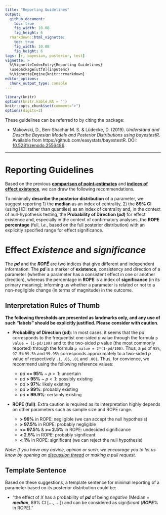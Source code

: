 ---
title: "Reporting Guidelines"
output: 
  github_document:
    toc: true
    fig_width: 10.08
    fig_height: 6
  rmarkdown::html_vignette:
    toc: true
    fig_width: 10.08
    fig_height: 6
tags: [r, bayesian, posterior, test]
vignette: >
  %\VignetteIndexEntry{Reporting Guidelines}
  \usepackage[utf8]{inputenc}
  %\VignetteEngine{knitr::rmarkdown}
editor_options: 
  chunk_output_type: console
---

```{r message=FALSE, warning=FALSE, include=FALSE}
library(knitr)
options(knitr.kable.NA = '')
knitr::opts_chunk$set(comment=">")
options(digits=2)
```


These guidelines can be referred to by citing the package:

- Makowski, D., Ben-Shachar M. S. \& Lüdecke, D. (2019). *Understand and Describe Bayesian Models and Posterior Distributions using bayestestR*. Available from https://github.com/easystats/bayestestR. DOI: [10.5281/zenodo.2556486](https://zenodo.org/record/2556486).

---

# Reporting Guidelines

Based on the previous [**comparison of point-estimates**](https://easystats.github.io/bayestestR/articles/indicesEstimationComparison.html) and [**indices of effect existence**](https://easystats.github.io/bayestestR/articles/indicesExistenceComparison.html), we can draw the following recommendations.

To minimally **describe the posterior distribution** of a parameter, we suggest reporting 1) the **median** as an index of centrality, 2) the **89\% CI** (using HDI rather than quantiles) as an index of centrality and, in the context of null-hypothesis testing, the **Probability of Direction (*pd*)** for effect existence and, especially in the context of confirmatory analyses, the **ROPE percentage** (full, *i.e.*, based on the full posterior distribution) with an explicitly specified range for effect significance. 

# Effect *Existence* and *significance*

The ***pd*** and the ***ROPË*** are two indices that give different and independent information: The ***pd*** is a marker of **existence**, consistency and direction of a parameter (whether a parameter has a consistent effect in one or another direction), whereas the percentage in **ROPE** is a index of **significance** (in its primary meaning); informing us whether a parameter is related or not to a non-negligible change (in terms of magnitude) in the outcome.




## Interpretation Rules of Thumb

**The following thresholds are presented as landmarks only, and any use of such "labels" should be explicitly justified. Please consider with caution.**

- **Probability of Direction (*p*d)**: In most cases, it seems that the *pd* corresponds to the frequentist one-sided *p* value through the formula `p value = (1-pd/100)` and to the two-sided *p* value (the most commonly reported) through the formula `p value = 2*(1-pd/100)`. Thus, a `pd` of `95%`, `97.5%` `99.5%` and `99.95%` corresponds approximately to a two-sided *p* value of respectively `.1`, `.05`, `.01` and `.001`. Thus, for convience, we recommend using the following reference values:

    - *pd* **\<= 95\%** ~ *p* \> .1: uncertain
    - *pd* **\> 95\%** ~ *p* \< .1: possibly existing
    - *pd* **\> 97\%**: likely existing
    - *pd* **\> 99\%**: probably existing
    - *pd* **\> 99.9\%**: certainly existing

- **ROPE (full)**: Extra caution is required as its interpretation highly depends on other parameters such as sample size and ROPE range.

    - **\> 99\%** in ROPE: negligible (we can accept the null hypothesis)
    - **\> 97.5\%** in ROPE: probably negligible
    - **\<= 97.5\%** \& **\>= 2.5\%** in ROPE: undecided significance
    - **\< 2.5\%** in ROPE: probably significant
    - **\< 1\%** in ROPE: significant (we can reject the null hypothesis)

*Note: If you have any advice, opinion or such, we encourage you to let us know by opening an [discussion thread](https://github.com/easystats/bayestestR/issues) or making a pull request.*

## Template Sentence

Based on these suggestions, a template sentence for minimal reporting of a parameter based on its posterior distribution could be:

- "the effect of *X* has a probability of ***pd*** of being *negative* (Median = ***median***, 89\% CI [***...***, ***...***]) and can be considered as *significant* (***ROPE***\% in ROPE)."